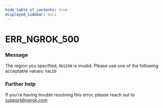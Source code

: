 ```yaml
---
hide_table_of_contents: true
displayed_sidebar: docs
---
```



# ERR_NGROK_500

### Message

The region you specified, `REGION` is invalid. Please use one of the following acceptable values: `VALID`

### Further help

If you're having trouble resolving this error, please reach out to [support@ngrok.com](mailto:support@ngrok.com?subject=Help%20with%20ERR_NGROK_500)

<ErrorDetails error="err_ngrok_500" />
